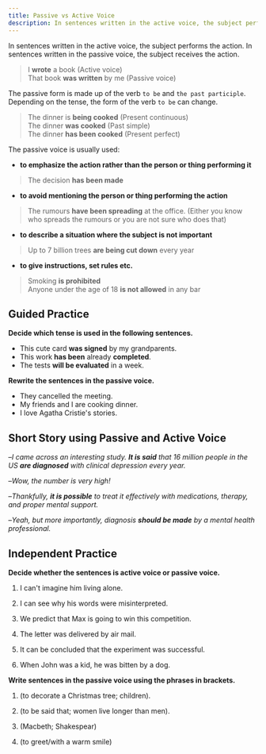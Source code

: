 ```yaml
---
title: Passive vs Active Voice
description: In sentences written in the active voice, the subject performs the action. In sentences written in the passive voice, the subject receives the action.
---
```


In sentences written in the active voice, the subject performs the action. In sentences written in the passive voice, the subject receives the action.

> I **wrote** a book (Active voice)  
> That book **was written** by me (Passive voice)

The passive form is made up of the verb `to be` and `the past participle`. Depending on the tense, the form of the verb `to be` can change.

> The dinner is **being cooked** (Present continuous)  
> The dinner **was cooked** (Past simple)  
> The dinner **has been cooked** (Present perfect)

The passive voice is usually used:

- **to emphasize the action rather than the person or thing performing it**

> The decision **has been made**

- **to avoid mentioning the person or thing performing the action**

> The rumours **have been spreading** at the office. (Either you know who spreads the rumours or you are not sure who does that)

- **to describe a situation where the subject is not important**

> Up to 7 billion trees **are being cut down** every year

- **to give instructions, set rules etc.**

> Smoking **is prohibited**  
> Anyone under the age of 18 **is not allowed** in any bar

## Guided Practice

**Decide which tense is used in the following sentences.**

- This cute card **was signed** by my grandparents. <InfoTooltip label="past simple" />
- This work **has been** already **completed**. <InfoTooltip label="present perfect" />
- The tests **will be evaluated** in a week. <InfoTooltip label="future simple" />

**Rewrite the sentences in the passive voice.**

- They cancelled the meeting. <InfoTooltip label="The meeting was cancelled" />
- My friends and I are cooking dinner. <InfoTooltip label="The dinner is being cooked by us" />
- I love Agatha Cristie's stories. <InfoTooltip label="I love stories that are written by Agatha Cristie" />

## Short Story using Passive and Active Voice

–_I came across an interesting study. **It is said** that 16 million people in the US **are diagnosed** with clinical depression every year._

–_Wow, the number is very high!_

–_Thankfully, **it is possible** to treat it effectively with medications, therapy, and proper mental support._

–_Yeah, but more importantly, diagnosis **should be made** by a mental health professional._

## Independent Practice

**Decide whether the sentences is active voice or passive voice.**

1. I can't imagine him living alone. <InfoTooltip label="active voice" />

2. I can see why his words were misinterpreted. <InfoTooltip label="passive voice" />

3. We predict that Max is going to win this competition. <InfoTooltip label="active voice" />

4. The letter was delivered by air mail. <InfoTooltip label="passive voice" />

5. It can be concluded that the experiment was successful. <InfoTooltip label="passive voice" />

6. When John was a kid, he was bitten by a dog. <InfoTooltip label="passive voice" />

**Write sentences in the passive voice using the phrases in brackets.**

1. (to decorate a Christmas tree; children). <InfoTooltip label="A Christmas tree was decorated by children" />

2. (to be said that; women live longer than men). <InfoTooltip label="It is said that women live longer than men" />

3. (Macbeth; Shakespear) <InfoTooltip label="Macbeth was written by Shakespear" />

4. (to greet/with a warm smile) <InfoTooltip label="I was greeted with a warm smile" />
